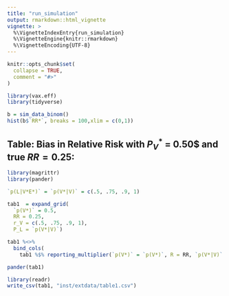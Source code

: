 ```yaml
---
title: "run_simulation"
output: rmarkdown::html_vignette
vignette: >
  %\VignetteIndexEntry{run_simulation}
  %\VignetteEngine{knitr::rmarkdown}
  %\VignetteEncoding{UTF-8}
---
```


```r
knitr::opts_chunk$set(
  collapse = TRUE,
  comment = "#>"
)
```

```r
library(vax.eff)
library(tidyverse)

```

```r

b = sim_data_binom()
hist(b$`RR*`, breaks = 100,xlim = c(0,1))

```

## Table: Bias in Relative Risk with $P_V^*$ = 0.50$ and true $RR = 0.25$:
```r

library(magrittr)
library(pander)

`p(L|V*E*)` = `p(V*|V)` = c(.5, .75, .9, 1)

tab1  = expand_grid(
  `p(V*)` = 0.5,
  RR = 0.25,
  r_V = c(.5, .75, .9, 1),
  P_L = `p(V*|V)`)

tab1 %<>%
  bind_cols(
    tab1 %$% reporting_multiplier(`p(V*)` = `p(V*)`, R = RR, `p(V*|V)` = r_V, `p(L|V*E*)` = P_L))

pander(tab1)

library(readr)
write_csv(tab1, "inst/extdata/table1.csv")

```



